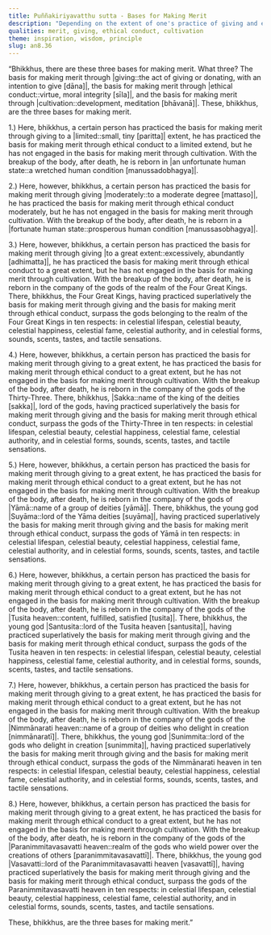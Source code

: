 ```yaml
---
title: Puññakiriyavatthu sutta - Bases for Making Merit
description: "Depending on the extent of one's practice of giving and ethical conduct, one is reborn in human and various heavenly realms if one has not undertaken cultivation of the mind."
qualities: merit, giving, ethical conduct, cultivation
theme: inspiration, wisdom, principle
slug: an8.36
---
```


“Bhikkhus, there are these three bases for making merit. What three? The basis for making merit through |giving::the act of giving or donating, with an intention to give [dāna]|, the basis for making merit through |ethical conduct::virtue, moral integrity [sīla]|, and the basis for making merit through |cultivation::development, meditation [bhāvanā]|. These, bhikkhus, are the three bases for making merit.

1.) Here, bhikkhus, a certain person has practiced the basis for making merit through giving to a |limited::small, tiny [paritta]| extent, he has practiced the basis for making merit through ethical conduct to a limited extend, but he has not engaged in the basis for making merit through cultivation. With the breakup of the body, after death, he is reborn in |an unfortunate human state::a wretched human condition [manussadobhagya]|.

2.) Here, however, bhikkhus, a certain person has practiced the basis for making merit through giving |moderately::to a moderate degree [mattaso]|, he has practiced the basis for making merit through ethical conduct moderately, but he has not engaged in the basis for making merit through cultivation. With the breakup of the body, after death, he is reborn in a |fortunate human state::prosperous human condition [manussasobhagya]|.

3.) Here, however, bhikkhus, a certain person has practiced the basis for making merit through giving |to a great extent::excessively, abundantly [adhimatta]|, he has practiced the basis for making merit through ethical conduct to a great extent, but he has not engaged in the basis for making merit through cultivation. With the breakup of the body, after death, he is reborn in the company of the gods of the realm of the Four Great Kings. There, bhikkhus, the Four Great Kings, having practiced superlatively the basis for making merit through giving and the basis for making merit through ethical conduct, surpass the gods belonging to the realm of the Four Great Kings in ten respects: in celestial lifespan, celestial beauty, celestial happiness, celestial fame, celestial authority, and in celestial forms, sounds, scents, tastes, and tactile sensations.

4.) Here, however, bhikkhus, a certain person has practiced the basis for making merit through giving to a great extent, he has practiced the basis for making merit through ethical conduct to a great extent, but he has not engaged in the basis for making merit through cultivation. With the breakup of the body, after death, he is reborn in the company of the gods of the Thirty-Three. There, bhikkhus, |Sakka::name of the king of the deities [sakka]|, lord of the gods, having practiced superlatively the basis for making merit through giving and the basis for making merit through ethical conduct, surpass the gods of the Thirty-Three in ten respects: in celestial lifespan, <collapse>celestial beauty, celestial happiness, celestial fame, celestial authority, and in celestial forms, sounds, scents, tastes, and</collapse> tactile sensations.

5.) Here, however, bhikkhus, a certain person has practiced the basis for making merit through giving to a great extent, he has practiced the basis for making merit through ethical conduct to a great extent, but he has not engaged in the basis for making merit through cultivation. With the breakup of the body, after death, he is reborn in the company of the gods of |Yāmā::name of a group of deities [yāmā]|. There, bhikkhus, the young god |Suyāma::lord of the Yāma deities [suyāma]|, having practiced superlatively the basis for making merit through giving and the basis for making merit through ethical conduct, surpass the gods of Yāmā in ten respects: in celestial lifespan, <collapse>celestial beauty, celestial happiness, celestial fame, celestial authority, and in celestial forms, sounds, scents, tastes, and</collapse> tactile sensations.

6.) Here, however, bhikkhus, a certain person has practiced the basis for making merit through giving to a great extent, he has practiced the basis for making merit through ethical conduct to a great extent, but he has not engaged in the basis for making merit through cultivation. With the breakup of the body, after death, he is reborn in the company of the gods of the |Tusita heaven::content, fulfilled, satisfied [tusita]|. There, bhikkhus, the young god |Santusita::lord of the Tusita heaven [santusita]|, having practiced superlatively the basis for making merit through giving and the basis for making merit through ethical conduct, surpass the gods of the Tusita heaven in ten respects: in celestial lifespan, <collapse>celestial beauty, celestial happiness, celestial fame, celestial authority, and in celestial forms, sounds, scents, tastes, and</collapse> tactile sensations.

7.) Here, however, bhikkhus, a certain person has practiced the basis for making merit through giving to a great extent, he has practiced the basis for making merit through ethical conduct to a great extent, but he has not engaged in the basis for making merit through cultivation. With the breakup of the body, after death, he is reborn in the company of the gods of the |Nimmānarati heaven::name of a group of deities who delight in creation [nimmānaratī]|. There, bhikkhus, the young god |Sunimmita::lord of the gods who delight in creation [sunimmita]|, having practiced superlatively the basis for making merit through giving and the basis for making merit through ethical conduct, surpass the gods of the Nimmānarati heaven in ten respects: in celestial lifespan, <collapse>celestial beauty, celestial happiness, celestial fame, celestial authority, and in celestial forms, sounds, scents, tastes, and</collapse> tactile sensations.

8.) Here, however, bhikkhus, a certain person has practiced the basis for making merit through giving to a great extent, he has practiced the basis for making merit through ethical conduct to a great extent, but he has not engaged in the basis for making merit through cultivation. With the breakup of the body, after death, he is reborn in the company of the gods of the |Paranimmitavasavatti heaven::realm of the gods who wield power over the creations of others [paranimmitavasavattī]|. There, bhikkhus, the young god |Vasavatti::lord of the Paranimmitavasavatti heaven [vasavattī]|, having practiced superlatively the basis for making merit through giving and the basis for making merit through ethical conduct, surpass the gods of the Paranimmitavasavatti heaven in ten respects: in celestial lifespan, <collapse>celestial beauty, celestial happiness, celestial fame, celestial authority, and in celestial forms, sounds, scents, tastes, and</collapse> tactile sensations.

These, bhikkhus, are the three bases for making merit.”
